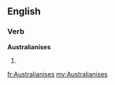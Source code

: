 ==English==

===Verb===
'''Australianises'''

# {{third-person singular of|[[Australianise]]}}

[[fr:Australianises]]
[[my:Australianises]]